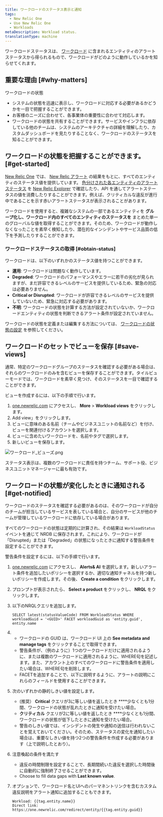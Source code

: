 ```yaml
---
title: ワークロードのステータス表示と通知
tags:
  - New Relic One
  - Use New Relic One
  - Workloads
metaDescription: Workload status.
translationType: machine
---
```


ワークロードステータスは、 [ワークロード](/docs/new-relic-one/use-new-relic-one/core-concepts/new-relic-one-workloads-isolate-resolve-incidents-faster) に含まれるエンティティのアラートステータスから得られるもので、ワークロードがどのように動作しているかを知らせてくれます。

## 重要な理由 [#why-matters]

ワークロードの状態

* システムの状態を迅速に表示し、ワークロードに対応する必要があるかどうかを一目で把握することができます。
* お客様のニーズに合わせて、各事業体の重要性に合わせて対応します。
* ワークロードの状態を共有することができます。サービスやインフラに依存している他のチームは、システムのアーキテクチャの詳細を理解したり、カスタムダッシュボードを見たりすることなく、ワークロードのステータスを知ることができます。

## ワークロードの状態を把握することができます。 [#get-started]

[New Relic One](/docs/new-relic-one/use-new-relic-one/get-started/introduction-new-relic-one) では、 [New Relic アラート](/docs/alerts) の結果をもとに、すべてのエンティティのステータス値を提供しています。 [色分けされた各エンティティのアラートステータス](/docs/alerts/new-relic-alerts/configuring-alert-policies/identify-entities-without-alert-policies#colors) を [New Relic Explorer](/docs/new-relic-one/use-new-relic-one/ui-data/new-relic-one-entity-explorer-view-performance-across-apps-services-hosts) で確認したり、API を通してアラートステータスの値を消費したりすることができます。例えば、クリティカルな違反が進行中であることを示す赤いアラートステータスが表示されることがあります。

ワークロードを使用すると、複雑なシステムの一部であるエンティティを **グループ化し、ワークロード内のすべてのエンティティのステータスを** まとめた単一のグローバルな値を取得することができます。そのため、ワークロードが動作しなくなったことを素早く検知したり、潜在的なインシデントやサービス品質の低下を予測したりすることができます。

### ワークロードステータスの取得 [#obtain-status]

ワークロードは、以下のいずれかのステータス値を持つことができます。

* **運用**: ワークロードは問題なく動作しています。
* **Degraded**: ワークロードのパフォーマンスやエラーに若干の劣化が見られますが、まだ許容できるレベルのサービスを提供しているため、緊急の対応は必要ありません。
* **Critical or Disrupted**: ワークロードが許容できるレベルのサービスを提供していないため、緊急に対応する必要があります。
* **不明**: ワークロードの状態を計算する方法が設定されていないか、ワークロードエンティティの状態を判断できるアラート条件が設定されていません。

ワークロードの状態を定義または編集する方法については、 [ワークロードの状態の設定](/docs/workload-status-configuration) を参照してください。

## ワークロードのセットでビューを保存 [#save-views]

通常、特定のワークロードグループのステータスを確認する必要がある場合は、それらのワークロードのみを含むビューを保存することができます。タイルビューモードでは、ワークロードを素早く見つけ、そのステータスを一目で確認することができます。

ビューを作成するには、以下の手順で行います。

1. [one.newrelic.com](https://one.newrelic.com/ "新しいウィンドウにリンクが開きます。") にアクセスし、 **More** > **Workload views** をクリックします。
2. Add view」をクリックします。
3. ビューに意味のある名前（チームやビジネスユニットの名前など）を付け、ビューを関連付けるアカウントを選択します。
4. ビューに含めたいワークロードを、名前やタグで選択します。
5. 新しいビューを保存します。

![ワークロード\_ビューズ.png](./images/workloads_views.png "ワークロード_ビューズ.png")

ステータス表示は、複数のワークロードに責任を持つチーム、サポート役、ビジネスユニットマネージャーに最も有効です。

## ワークロードの状態が変化したときに通知される [#get-notified]

ワークロードのステータスを確認する必要があるのは、そのワークロードが自分のチームが担当しているサービスを表している場合と、自分のサービスが他のチームが管理しているワークロードに依存している場合があります。

すべてのワークロードの状態は定期的に計算され、その結果は `WorkloadStatus` イベントを通じて NRDB に保存されます。これにより、ワークロードが「Disrupted」または「Degraded」の状態になったときに通知する警告条件を設定することができます。

警告条件を設定するには、以下の手順で行います。

1. [one.newrelic.com](https://one.newrelic.com) にアクセスし、 **Alerts& AI** を選択します。新しいアラート条件を追加したいポリシーを選択するか、適切な通知チャネルを持つ新しいポリシーを作成します。その後、 **Create a condition** をクリックします。

2. プロンプトが表示されたら、 **Select a product** をクリックし、 **NRQL** をクリックします。

3. 以下のNRQLクエリを追加します。

   ```
   SELECT latest(statusValueCode) FROM WorkloadStatus WHERE workloadGuid = '<GUID>' FACET workloadGuid as 'entity.guid', entity.name
   ```

4. * ワークロードの GUID は、ワークロード UI 上の **See metadata and manage tags** をクリックすることで取得できます。
   * 警告条件が、（例のように）1つのワークロードだけに適用されるように、または複数のワークロードに適用されるように、WHERE句を記述します。また、アカウント上のすべてのワークロードに警告条件を適用したい場合は、WHERE句を削除します。
   * FACETを追加することで、以下に説明するように、アラートの説明にこれらのフィールドを使用することができます。

5. 次のいずれかの静的しきい値を設定します。

   * (推奨） **Critical** クエリが3に等しい値を返したとき ****少なくとも1分間、ワークロードの状態が乱れたときに通知を受けたい場合。
   * **クリティカル** クエリが2に等しい値を返したとき ****少なくとも1分間、ワークロードの状態が低下したときに通知を受けたい場合。
   * 警告のしきい値では、インシデントの発生や通知の送信は行われないことを覚えておいてください。そのため、ステータスの変化を通知したい場合は、重要なしきい値を持つ2つの警告条件を作成する必要があります（上で説明したとおり）。

6. 注意喚起の条件を満たす

   * 違反の時間制限を設定することで、長期間続いた違反を選択した時間後に自動的に強制終了させることができます。
   * Choose to fill data gaps with **Last known value**.

7. オプションで、ワークロード名とUIへのパーマネントリンクを含むカスタム違反説明をアラート通知に追加することもできます。

   ```
   Workload: {{tag.entity.name}}
   Direct link: https://one.newrelic.com/redirect/entity/{{tag.entity.guid}}
   ```
